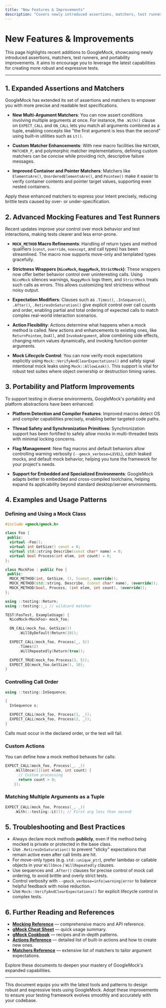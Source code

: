 ```yaml
---
title: "New Features & Improvements"
description: "Covers newly introduced assertions, matchers, test runners, and portability improvements. Encourages users to leverage the latest capabilities for more robust testing."
---
```


# New Features & Improvements

This page highlights recent additions to GoogleMock, showcasing newly introduced assertions, matchers, test runners, and portability improvements. It aims to encourage you to leverage the latest capabilities for creating more robust and expressive tests.

---

## 1. Expanded Assertions and Matchers

GoogleMock has extended its set of assertions and matchers to empower you with more precise and readable test specifications.

- **New Multi-Argument Matchers**: You can now assert conditions involving multiple arguments at once. For instance, the `.With()` clause on `EXPECT_CALL` and `ON_CALL` lets you match all arguments combined as a tuple, enabling concepts like "the first argument is less than the second" using built-in utilities such as `Lt()`.

- **Custom Matcher Enhancements**: With new macro facilities like `MATCHER`, `MATCHER_P`, and polymorphic matcher implementations, defining custom matchers can be concise while providing rich, descriptive failure messages.

- **Improved Container and Pointer Matchers**: Matchers like `ElementsAre()`, `UnorderedElementsAre()`, and `Pointee()` make it easier to verify container contents and pointer target values, supporting even nested containers.

Apply these enhanced matchers to express your intent precisely, reducing brittle tests caused by over- or under-specification.

## 2. Advanced Mocking Features and Test Runners

Recent updates improve your control over mock behavior and test interactions, making tests clearer and less error-prone.

- **`MOCK_METHOD` Macro Refinements**: Handling of return types and method qualifiers (`const`, `override`, `noexcept`, and call types) has been streamlined. The macro now supports move-only and templated types gracefully.

- **Strictness Wrappers (`NiceMock`, `NaggyMock`, `StrictMock`)**: These wrappers now offer better behavior control over uninteresting calls. Using `NiceMock` silences warnings, `NaggyMock` logs them, and `StrictMock` treats such calls as errors. This allows customizing test strictness without noisy output.

- **Expectation Modifiers**: Clauses such as `.Times()`, `.InSequence()`, `.After()`, `.RetiresOnSaturation()` give explicit control over call counts and order, enabling partial and total ordering of expected calls to match complex real-world interaction scenarios.

- **Action Flexibility**: Actions determine what happens when a mock method is called. New actions and enhancements to existing ones, like `ReturnPointee`, `DoAll`, and `InvokeArgument`, allow combining side effects, changing return values dynamically, and invoking function-pointer arguments.

- **Mock Lifecycle Control**: You can now verify mock expectations explicitly using `Mock::VerifyAndClearExpectations()` and safely signal intentional mock leaks using `Mock::AllowLeak()`. This support is vital for robust test suites where object ownership or destruction timing varies.

## 3. Portability and Platform Improvements

To support testing in diverse environments, GoogleMock's portability and platform abstractions have been enhanced:

- **Platform Detection and Compiler Features**: Improved macros detect OS and compiler capabilities precisely, enabling better targeted code paths.

- **Thread Safety and Synchronization Primitives**: Synchronization support has been fortified to safely allow mocks in multi-threaded tests with minimal locking concerns.

- **Flag Management**: New flag macros and default behaviors allow controlling warning verbosity (`--gmock_verbose=LEVEL`), catch leaked mocks, and default mock behavior, helping you tune the framework for your project's needs.

- **Support for Embedded and Specialized Environments**: GoogleMock adapts better to embedded and cross-compiled toolchains, helping expand its applicability beyond standard desktop/server environments.

## 4. Examples and Usage Patterns

### Defining and Using a Mock Class

```cpp
#include <gmock/gmock.h>

class Foo {
 public:
  virtual ~Foo();
  virtual int GetSize() const = 0;
  virtual std::string Describe(const char* name) = 0;
  virtual bool Process(int elem, int count) = 0;
};

class MockFoo : public Foo {
 public:
  MOCK_METHOD(int, GetSize, (), (const, override));
  MOCK_METHOD(std::string, Describe, (const char* name), (override));
  MOCK_METHOD(bool, Process, (int elem, int count), (override));
};

using ::testing::Return;
using ::testing::_; // wildcard matcher

TEST(FooTest, ExampleUsage) {
  NiceMock<MockFoo> mock_foo;

  ON_CALL(mock_foo, GetSize())
      .WillByDefault(Return(10));

  EXPECT_CALL(mock_foo, Process(_, 5))
      .Times(2)
      .WillRepeatedly(Return(true));

  EXPECT_TRUE(mock_foo.Process(3, 5));
  EXPECT_EQ(mock_foo.GetSize(), 10);
}
```

### Controlling Call Order

```cpp
using ::testing::InSequence;

{
  InSequence s;

  EXPECT_CALL(mock_foo, Process(1, _));
  EXPECT_CALL(mock_foo, Process(2, _));
}
```
Calls must occur in the declared order, or the test will fail.

### Custom Actions

You can define how a mock method behaves for calls:

```cpp
EXPECT_CALL(mock_foo, Process(_, _))
    .WillOnce([](int elem, int count) {
      // Custom processing
      return count > 0;
    });
```

### Matching Multiple Arguments as a Tuple

```cpp
EXPECT_CALL(mock_foo, Process(_, _))
    .With(::testing::Lt()); // First arg less than second
```

## 5. Troubleshooting and Best Practices

- Always declare mock methods **publicly**, even if the method being mocked is private or protected in the base class.
- Use `.RetiresOnSaturation()` to prevent "sticky" expectations that remain active even after call limits are hit.
- For move-only types (e.g. `std::unique_ptr`), prefer lambdas or callable objects in your `WillOnce` / `WillRepeatedly` clauses.
- Use sequences and `.After()` clauses for precise control of mock call ordering, to avoid brittle and overly strict tests.
- Control verbosity with `--gmock_verbose=info|warning|error` to balance helpful feedback with noise reduction.
- Use `Mock::VerifyAndClearExpectations()` for explicit lifecycle control in complex tests.

## 6. Further Reading and References

- **[Mocking Reference](https://google.github.io/googletest/reference/mocking.html)** — comprehensive macro and API reference.
- **[gMock Cheat Sheet](https://google.github.io/googletest/gmock_cheat_sheet.html)** — quick usage summary.
- **[gMock Cookbook](https://google.github.io/googletest/gmock_cook_book.html)** — recipes and in-depth patterns.
- **[Actions Reference](https://google.github.io/googletest/reference/actions.html)** — detailed list of built-in actions and how to create new ones.
- **[Matchers Reference](https://google.github.io/googletest/reference/matchers.html)** — extensive list of matchers to tailor argument expectations.

Explore these documents to deepen your mastery of GoogleMock's expanded capabilities.

---

This document equips you with the latest tools and patterns to design robust and expressive tests using GoogleMock. Adopt these improvements to ensure your testing framework evolves smoothly and accurately with your codebase.
